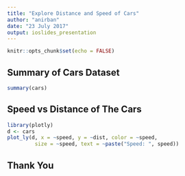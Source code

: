 ```yaml
---
title: "Explore Distance and Speed of Cars"
author: "anirban"
date: "23 July 2017"
output: ioslides_presentation
---
```


```r
knitr::opts_chunk$set(echo = FALSE)
```


## Summary of Cars Dataset

```r
summary(cars)
```

## Speed vs Distance of The Cars

```r
library(plotly)
d <- cars
plot_ly(d, x = ~speed, y = ~dist, color = ~speed,
         size = ~speed, text = ~paste("Speed: ", speed))
```

## Thank You
